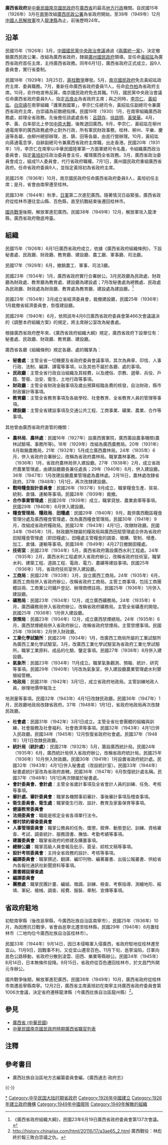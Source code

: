 {{trivia|time=2013-12-15T09:44:41+00:00}}
{{non-free|time=2013-12-14T15:30:14+00:00}}
{{Otheruses|subject=原[[中華民國|中華民國]][[广西省_(中華民國)|广西省]]的省政府|other=[[中華人民共和國|中華人民共和國]][[广西壮族自治区|广西壮族自治区]]的省級行政機關|广西壮族自治区人民政府}}
{{中華民國政府部門基礎資訊
|部門名稱       = 廣西省政府
|外文名稱       = 
|外文語言       = 
|部門標誌       = 
|代表圖像       = 
|代表圖像名稱   = 
|所屬國家       = {{ROC-1928}}
|首長職銜       = [[廣西行政長官列表|省主席]]
|首長姓名       = [[黃紹竑|黃紹竑]]（首任）<br>[[黃旭初|黃旭初]]（末任）
|任命者姓名     = 
|成立日期       = {{Start date|1926|3}}
|解散日期       = 1949年12月
|所屬部門       = {{ROC|行政院}}
|組織編制       = 
|授權法源       = [[s:省政府組織法|省政府組織法]]
|前身機關     = [[廣西民政公署|廣西民政公署]]
|後繼機關     = [[廣西省人民政府|廣西省人民政府]]
|員額任期       = 
|員額           = 
|年度預算額     = 
|地址           = 
|備註           = 
}}

'''廣西省政府'''是[[中華民國|中華民國]][[南京國民政府|南京國民政府]]在[[廣西省_(中華民國)|廣西省]]的最高[[地方行政|地方行政]]機關。自民國15年（1926年）3月在[[南寧|南寧]]改組[[廣西民政公署|廣西民政公署]]為省政府開始，至38年（1949年）12月[[中國人民解放軍|中國人民解放軍]]攻入[[龍津縣|龍津縣]]為止，前後歷時24年。

== 沿革 ==
民國15年（1926年）3月，[[中國國民黨中央政治會議|中國國民黨中央政治會議]]通過《[[兩廣統一案|兩廣統一案]]》，決定撤銷廣西民政公署，改組為廣西省政府，隸屬[[廣州國民政府|廣州國民政府]]領導。並任命[[黃紹竑|黃紹竑]]為廣西省政府首任主席，主持廣西省政務。同年6月1日，廣西省政府正式成立，設9人委員會，實行省委制。

民國18年（1929年）3月25日，[[蔣桂戰爭|蔣桂戰爭]]爆發。5月，[[南京國民政府|南京國民政府]]免去黃紹竑政府主席、委員職務。7月，重新任命廣西省政府委員11人，任命[[俞作柏|俞作柏]]為省政府主席。10月，俞作柏宣佈反蔣，南京國民政府免去其職。11月，國民黨中央政治會議任命廣西省政府委員9人，指定[[呂煥炎|呂煥炎]]為省政府主席；與之同時，[[李宗仁|李宗仁]]、[[黃紹竑|黃紹竑]]、[[白崇禧|白崇禧]]在南寧組織「護黨救國軍」，李宗仁任總司令，黃紹竑任副總司令兼廣西省政府主席，白崇禧為前敵總指揮。民國19年（1930）1月，在南寧組織廣西政務處，綜理全省政務。先後擔任該處處長有：[[呂競存|呂競存]]、[[徐啟明|徐啟明]]、[[黃榮華|黃榮華]]。4月，李、黃、白率部北上參加[[中原大戰|中原大戰]]，後敗退回廣西。9月，李宗仁、黃紹竑在柳州通電南寧的廣西政務處停止對外行政，所有軍民財政事務，桂林、柳州、平樂、慶遠等各屬，由柳州總部辦理，邕、鎮、田等各屬，由邕行營辦理。10月，黃紹竑向蔣通電息爭，自辭副總司令兼廣西省政府主席職，出走香港。民國20年（1931年）1月，李宗仁在南寧以中華民國陸軍第一方面軍總司令名義，令組織廣西政治委員會，指定[[黃旭初|黃旭初]]任政治委員會主任，權理廣西全省政務。3月，廣西省政治委員會成立，組成11人委員會，代行省政府職權。7月1日，廣州國民政府重組廣西省政府。任命省政府委員9人，並指定黃旭初為省政府主席。

民國25年（1936年）10月，南京國民政府任命廣西省政府委員9人，黃旭初任主席；是月，省會由南寧遷至桂林。

民國33年（1944年）秋季，[[日軍|日軍]]第二次進犯廣西。隨著情況日益緊張，廣西省政府從桂林市遷往宜山縣、百色縣，直至抗戰結束後遷回桂林市。

[[國共戰爭|國共戰爭]]後期，解放軍進犯廣西。民國38年（1949年）12月，解放軍攻入龍津縣，廣西省政府徹底垮臺。

== 組織 ==
民國15年（1926年）6月1日廣西省政府成立，依據《廣西省政府組織條例》，下設秘書處、民政廳、財政廳、教育廳、建設廳、農工廳、軍事廳、司法廳。

民國17年（1928年）6月，撤銷農工、軍事、司法3廳。

民國23年（1934年）1月，廣西省政府實行合署辦公。3月民政廳為民政處、財政廳為財政處、教育廳為教育處、建設廳為建設處；7月改秘書處為總務處、民政處為民政廳、財政處為財政廳、教育處為教育廳、建設處為建設廳。<ref>《廣西省政府組織大綱》，民國23年6月19日廣西省政府委員會第137次會議。</ref>

民國23年（1934年）3月成立省經濟委員會，裁撤建設廳，民國25年（1936年）1月裁撤省經濟委員會，恢復建設廳。

民國29年（1940年）6月，依照該年4月6日廣西省政府委員會第466次會議議決的《調整本府組織方案》的規定，將主席辦公室改為秘書處。

根據廣西省政府歷年來、《廣西省政府組織大綱》規定，廣西省政府下設單位有：秘書處、民政廳、財政廳、教育廳、建設廳。

廣西省各廳《組織條例》規定各廳、處的職掌為：
*'''秘書處'''：主管全省一切機要及省政府委員會議事項，其次為典章、印信、人事行政、法制、編譯、譯電等事項，以及其他不屬於各廳、處的事項。
*'''民政廳'''：主管全省行政自治組織及其經費，以及禮俗、宗教、選舉、兵役、戶籍、警衛、治安、衛生、土地行政等事項。
*'''財政廳'''：主管全省財政金融事項及歲出預算經臨各費的核發，自治財政，縣市財政審計等事項。
*'''教育廳'''：主管全省教育事項及各級學校、社會教育、全省教育人員的管理等事項。
*'''建設廳'''：主管全省建設事項及交通公共工程、工商事業、礦業、農業、合作等事項。


其他曾由廣西省政府直管的機關：
*'''農林局'''、'''農林處'''：民國16年（1927年）設廣西實業院，廣西籌設農事機關(農林試驗場、事務所等)。18年（1929年）改組為廣西農務局。20年（1931年）8月取銷農務局，21年（1932年）5月成立廣西農林局。24年（1935年）6月，併入省政府合署辦公，改稱為省政府農林局。職掌農林事務。25年（1936年）1月，省政府農林局併入建設廳。27年（1938年）2月，成立省政府農業管理處，由建設廳廳長兼任處長；29年（1940年）6月，併入建設廳。36年（1947年）1月改建設廳農業管理處為農林處。2月16日，農林處改隸省政府。37年（1948年）1月1日，再次改隸建設廳。
*'''戰時糧食設計委員會'''：民國26年（1937年）9月成立，職掌糧食生產、貿易、統制、倉儲、運輸等事項。民國28年（1939年）裁撤。
*'''合作事業管理處'''：民國28年（1939年）成立，職掌貸放、農業倉庫等事項。民國29年（1940年）6月併入建設廳。
*'''糧食管理局'''、'''糧政局'''、'''田糧處'''：民國29年（1940年）9月，裁併廣西戰區糧食管理分處及廣西糧食管理處，改為廣西糧食管理局。民國30年（1941年）9月，改組成省政府糧政局。民國32年（1943年）4月1日，改隸財政廳。民國34年（1945年）1月，財政廳所隸屬的糧政局與廣西田賦管理處合併為省政府田賦糧食管理處（即田糧處）。田糧處主管糧食的調查、徵購、管制、增產、加工、倉儲、運輸等事項。民國38年（1949年）4月27日撤銷田糧處。
*'''技術室'''：民國23年（1934年）5月，廣西省政府籌設廣西水利工程處。24年（1935年）2月，廣西水利工程處併入省政府辦公，改稱省政府技術室。職掌水利、建築工程、道路工程、電政、電力、農礦等建設事項。民國25年（1936年）1月，省政府技術室併入建設廳。
*'''工商局'''：民國22年（1933年）3月，設立廣西工商局。24年（1935年）6月，廣西工商局併入省政府辦公，改稱省政府工商局。主管工商事項，包括工商團體註冊、工商業公司鋪戶登記、辦理商標註冊。民國25年（1936年）1月併入建設廳。
*'''礦務局'''：民國23年（1934年）12月，成立廣西礦務局。24年（1935年）6月，廣西礦務局併入省政府辦公，改稱省政府礦務局。主管全省礦產的開發。民國25年（1936年）1月併入建設廳。
*'''禁煙局'''：民國23年（1934年）12月，成立廣西禁煙總局。24年（1935年）6月，廣西禁煙總局併入省政府辦公，改稱省政府禁煙局。主管禁煙事項。民國25年（1936年）2月併入財政廳。
*'''工業化學試驗所'''：民國23年（1934年）1月，改廣西工商局所屬的工業試驗所為廣西工業化學試驗室。3月，改廣西工業化學試驗室為省政府工業化學試驗所。職掌工業原料、成品的化驗、鑒定事項。民國27年（1938年）8月併入建設廳。
*'''氣象所'''：民國23年（1934年）11月成立。職掌氣象觀測、預報、統計、研究等事項。民國29年（1940年）1月改為氣象室，併入建設廳農業管理處水利墾殖組管轄。
*'''地政局'''：民國31年（1942年）3月1日，成立省政府地政局。主管訓練地政人員，辦理地價申報及土
地測量等事項。民國32年（1943年）4月1日改隸民政廳。民國36年（1947年）1月，民政廳地政局改隸省政府。37年（1948年）1月1日，省政府地政局再次改隸民政廳。
*'''社會處'''：民國31年（1942年）3月1日成立。主管全省社會團體的組織與訓練，社會服務及社會福利、社會救濟等事項。民國32年（1943年）4月1日併入民政廳。民國34年（1945年）12月恢復省政府社會處。民國37年（1948年）1月1日改隸民政廳。
*'''統計局（統計處）'''：民國21年（1932年）5月，籌設廣西統計局。民國24年（1935年）6月，廣西統計局併入省政府辦公，改稱省政府統計局。民國25年（1936年）10月併入財政廳。民國30年（1941年）1月設置省政府統計處。民國32年（1943年）4月1日併入秘書處（改設統計室）。民國33年（1944年）秘書處統計室改為省政府直轄。民國36年（1947年）6月恢復統計處名稱。民國37年（1948年）1月1日再次隸屬於秘書處。
*'''會計委員會、會計處'''：主管全省歲計事項及全省會計人員的訓練、任免、考核等事項。
*'''審計處、審計委員會'''：職掌各機關事前審計、事後審計事項及稽查事項。
*'''衛生委員會、衛生處'''：職掌衛生行政、設計、教育及家畜保育等事項。
*'''健康教育委員會'''
*'''法規委員會'''：職能是核定全省各項單行法令。
*'''鄉村禁約審查委員會'''
*'''人事管理委員會'''：職掌公務員的任免、獎懲，敘俸、動態登記、訓練、資格審查、考試、調查統計、服務證書、撫恤、考勤考績等事項。
*'''建置委員會'''：職掌省政府的修建及購置事項。
*'''總辦公廳'''：職掌高級人員會報及批示、簽呈、綜核文稿等事項。
*'''設計考核委員會'''：主持全省政務的設計、考核等事項。
*'''編譯委員會'''：職掌撰述、翻譯、編印刊物、編著叢書、出版公報叢書、供給省內各報社通訊社新聞資料等事項。
*'''圖書雜誌審查處'''
*'''編譯委員會'''
*'''團務處'''：職掌民團計畫、編組、徵調、訓練、檢查、考察指導、測繪地形、綏靖、軍紀、槍械、調查、經費、服裝、章制、宣傳等事項。

== 省政府駐地 ==
初駐南寧縣（後改邕寧縣，今廣西壯族自治區南寧市），民國25年（1936年）10月，為因應抗日戰爭，省會由邕寧北遷至桂林縣，民國29年（1940年）6月置桂林市（二地均位今廣西壯族自治區桂林市）。

民國33年（1944年）9月14日，因日本侵略軍入侵廣西，省政府駐地從桂林遷至宜山。11月9日，因戰事不利，又從宜山遷至百色。11月下旬，邕寧淪陷，日軍向邕色公路移動，省政府分散到淩雲、田西、樂業等縣辦公。民國34年（1945年）8月14日，日本無條件投降。9月15日，省政府從百色遷回桂林市，於文昌門外開元寺辦公。

國共戰爭後期，解放軍進犯廣西，民國38年（1949年）10月，廣西省政府從桂林市南遷邕寧縣南寧。12月2日，廣西省主席黃旭初在南寧主持廣西省政府委員會第1006次會議，決定省府遷移龍津縣（今廣西壯族自治區龍州縣）<ref>http://history.chinaiiss.com/html/20116/17/a3ae65_2.html {{Webarchive|url=https://archive.today/20131214152752/http://history.chinaiiss.com/html/20116/17/a3ae65_2.html |date=2013-12-14 }} 廣西戰役：林彪終於報三敗白崇禧之仇。</ref>。
== 參見 ==
*[[廣西省_(中華民國)|廣西省 (中華民國)]]
*[[中華民國南京國民政府時期廣西省職官列表|中華民國南京國民政府時期廣西省職官列表]]
== 注釋 ==
<div class="references-small">
<references />
</div>

== 參考書目 ==
* 廣西壯族自治區地方志編纂委員會編，《廣西通志·政府志》
{{-}}
{{s-start}}
{{s-before|{{Flagicon|ROC}} [[廣西民政公署|廣西民政公署]]}}
{{s-title|rows=2|{{Flagicon|ROC}} [[廣西省|廣西省]][[最高行政機構|最高行政機構]]}}
{{s-after|{{Flagicon|PRC}} [[廣西省人民政府|廣西省人民政府]]}}
{{s-end}}

{{中華民國大陸時期省政府}}

[[Category:广西省政府|*]]
[[Category:中华民国大陆时期省政府|Category:中华民国大陆时期省政府]]
[[Category:1926年中國建立|Category:1926年中國建立]]
[[Category:1926年建立政府機構|Category:1926年建立政府機構]]
[[Category:1949年中國廢除|Category:1949年中國廢除]]
[[Category:1949年解散的組織|Category:1949年解散的組織]]